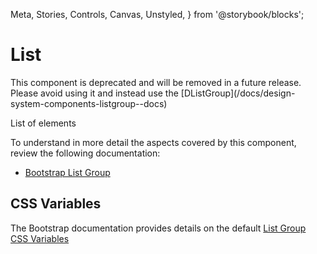   Meta,
  Stories,
  Controls,
  Canvas,
  Unstyled,
} from '@storybook/blocks';


<Meta of={DListStories} />

# List

<Unstyled>
  <DAlert theme="danger">
    <span>This component is deprecated and will be removed in a future release.
    Please avoid using it and instead use the [DListGroup](/docs/design-system-components-listgroup--docs)</span>
  </DAlert>
</Unstyled>

List of elements

To understand in more detail the aspects covered by this component, review the following documentation:

+ [Bootstrap List Group](https://getbootstrap.com/docs/5.3/components/list-group/)

## CSS Variables

The Bootstrap documentation provides details on the default [List Group CSS Variables](https://getbootstrap.com/docs/5.3/components/list-group/#css)


<Canvas of={DListStories.Default} />
<Controls of={DListStories.Default} />
<Stories />
